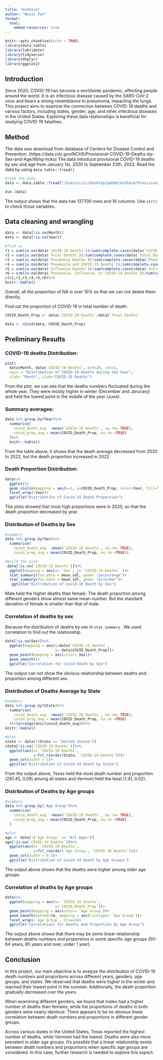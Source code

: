 ```yaml
---
title: "midterm"
author: "Weixi Pan"
format:
  html:
    embed-resources: true
---
```


```r
knitr::opts_chunk$set(echo = TRUE)
library(data.table)
library(lubridate)
library(tidyverse)
library(dtplyr)
library(ggplot2)
```

## Introduction

Since 2020, COVID-19 has become a worldwide pandemic, affecting people around the world. It is an infectious disease caused by the SARS-CoV-2 virus and bears a strong resemblance to pneumonia, impacting the lungs. This project aims to examine the connection between COVID-19 deaths and various factors, including states, gender, age, and other infectious diseases in the United States. Exploring these data relationships is beneficial for studying COVID-19 fatalities.

## Method

The data was download from database of Centers for Disease Control and Prevention. (https://data.cdc.gov/NCHS/Provisional-COVID-19-Deaths-by-Sex-and-Age/9bhg-hcku) The data introduce provisional COVID-19 deaths by sex and age from January 1st, 2020 to September 23th, 2022. Read the data by using `data.table::fread()`.

```r
#read the data
data <- data.table::fread("/Users/cici/Desktop/pm566/midterm/Provisional_COVID-19_Deaths_by_Sex_and_Age.csv")

dim (data)
```

The output shows that the data has 137700 rows and 16 columns. Use `str()` to check those variables.

## Data cleaning and wrangling

```r
data <- data[!is.na(Month)]
data <- data[!is.na(Year)]

#find na
r1 = sum(is.na(data$`COVID-19 Deaths`))/sum(complete.cases(data$`COVID-19 Deaths`))
r2 = sum(is.na(data$`Total Deaths`))/sum(complete.cases(data$`Total Deaths`))
r3 = sum(is.na(data$`Pneumonia Deaths`))/sum(complete.cases(data$`Pneumonia Deaths`))
r4 = sum(is.na(data$`Pneumonia and COVID-19 Deaths`))/sum(complete.cases(data$`Pneumonia and COVID-19 Deaths`))
r5 = sum(is.na(data$`Influenza Deaths`))/sum(complete.cases(data$`Influenza Deaths`))
r6 = sum(is.na(data$`Pneumonia, Influenza, or COVID-19 Deaths`))/sum(complete.cases(data$`Pneumonia, Influenza, or COVID-19 Deaths`))
c(r1,r2,r3,r4,r5,r6)%>%
knitr::kable()
```

Overall, all the proportion of NA is over 10% so that we can not delete them directly.

Find out the proportion of COVID-19 in total number of death:

```r
COVID_Death_Prop <- data$`COVID-19 Deaths`/data$`Total Deaths`

data <- cbind(data, COVID_Death_Prop)
```

## Preliminary Results

### COVID-19 deaths Distribution:

```r
plot(
  data$Month, data$`COVID-19 Deaths`, pch=20, cex=2,
  main = "Distribution of COVID-19 Deaths during the Year",
  xlab= "Month", ylab="COVID-19 Deaths")
```

From the plot, we can see that the deaths numbers fluctuated during the whole year. They were mostly higher in winter (December and Janurary) and held the lowest point in the middle of the year (June).

### Summary averages:

```r
data %>% group_by(Year)%>%
  summarise(
    covid_death_avg  =mean(`COVID-19 Deaths`, na.rm= TRUE),
    covid_prop_avg = mean(COVID_Death_Prop, na.rm =TRUE)
  )%>% 
  knitr::kable()
```

From the table above, it shows that the death average decreased from 2020 to 2022, but the death proportion increased in 2022.

### Death Proportion Distribution:

```r
data%>%
  ggplot()+
  geom_violin(mapping = aes(x=1, y=COVID_Death_Prop, color=Year, fill=Year))+ 
  facet_wrap(~Year)+
  ggtitle("Distribution of Covid-19 Death Proportion")

```

The plots showed that most high proportions were in 2020, so that the death proportion decreased by year.

### Distribution of Deaths by Sex

```r
#summary
data %>% group_by(Sex)%>%
  summarise(
    covid_death_avg  =mean(`COVID-19 Deaths`, na.rm= TRUE),
    covid_prop_avg = mean(COVID_Death_Prop, na.rm =TRUE))

#build the plot
 data[!is.na(`COVID-19 Deaths`)]%>%
  ggplot(mapping = aes(x= `Sex`, y= `COVID-19 Deaths` ))+
  stat_summary(fun.data = mean_sdl, geom= "pointrange")+
  stat_summary(fun.data = mean_sdl, geom= "errorbar")+
   ggtitle("Distribution of Covid-19 Death by Sex")
```

Male held the higher deaths than female. The death proportion among different genders show almost same mean number. But the standard deviation of female is smaller than that of male.

### Correlation of deaths by sex

Because the distribution of deaths by sex in `stat_summary` . We used correlation to find out the relationship.

```r
data[!is.na(Sex)]%>%
  ggplot(mapping = aes(x=data$`COVID-19 Deaths`, 
                       y= data$COVID_Death_Prop))+ 
  geom_point(mapping = aes(color= Sex))+
  geom_smooth()+
  ggtitle("Correlation for Covid Death by Sex")
```

The output can not show the obvious relationship between deaths and proportion among different sex.

### Distribution of Deaths Average by State

```r
#summary
data %>% group_by(State)%>%
  summarise(
    covid_death_avg  =mean(`COVID-19 Deaths`, na.rm= TRUE),
    covid_prop_avg = mean(COVID_Death_Prop, na.rm =TRUE)
  )%>%arrange(desc(covid_death_avg))%>%
knitr::kable()

#plot
state <- data[!(State == "United States")]
state[!is.na(`COVID-19 Deaths`)]%>%
  ggplot(aes(x= `COVID-19 Deaths`, 
             y=fct_reorder(State, `COVID-19 Deaths`)))+
  geom_col(width = 1)+
  ggtitle("Distribution of Covid-19 Death by State")
```

From the output above, Texas held the most death number and proportion (287.45, 0.09) among all states and Vermont held the least (1.41, 0.02).

### Distribution of Deaths by Age groups

```r
#summary
data %>% group_by('Age Group')%>%
  summarise(
    covid_death_avg  =mean(`COVID-19 Deaths`, na.rm= TRUE),
    covid_prop_avg = mean(COVID_Death_Prop, na.rm =TRUE)
  )

#plot
age <- data[!(`Age Group` == "All Ages")]
age[!is.na(`COVID-19 Deaths`)]%>%
  ggplot(aes(x= `COVID-19 Deaths`, 
             y=fct_reorder(`Age Group`, `COVID-19 Deaths`)))+
  geom_col(width = 0.5)+
  ggtitle("Distribution of Covid-19 Death by Age Groups")

```

The output above shows that the deaths were higher among older age groups.

### Correlation of deaths by Age groups

```r
data%>%
  ggplot(mapping = aes(x= `COVID-19 Deaths`, 
                       y=`COVID_Death_Prop`))+
  geom_point(mapping = aes(color= `Age Group`))+
  geom_smooth(method=lm, mapping = aes(linetype= `Age Group`))+
  facet_wrap(~`Age Group`, nrow=5)+
  ggtitle("Correlations for Deaths and Proportion by Age Group")

```

The output above shows that there may be some linear relationship between deaths numbers and proportions in some specific age groups (50-64 years, 85 years and over, under 1 year).

## Conclusion

In this project, our main objective is to analyze the distribution of COVID-19 death numbers and proportions across different years, genders, age groups, and states. We observed that deaths were higher in the winter and reached their lowest point in the summer. Additionally, the death proportion gradually decreased over the years.

When examining different genders, we found that males had a higher number of deaths than females, while the proportions of deaths in both genders were nearly identical. There appears to be no obvious linear correlation between death numbers and proportions in different gender groups.

Across various states in the United States, Texas reported the highest number of deaths, while Vermont had the lowest. Deaths were also more prevalent in older age groups. It's possible that a linear relationship exists between death numbers and proportions when specific age groups are considered. In this case, further research is needed to explore this aspect.
